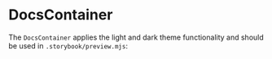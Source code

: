 
<Meta of={DocsContainerStories} />

# DocsContainer

The `DocsContainer` applies the light and dark theme functionality and should be used in `.storybook/preview.mjs`:

<Story of={DocsContainerStories.DocsContainerConfig} />
